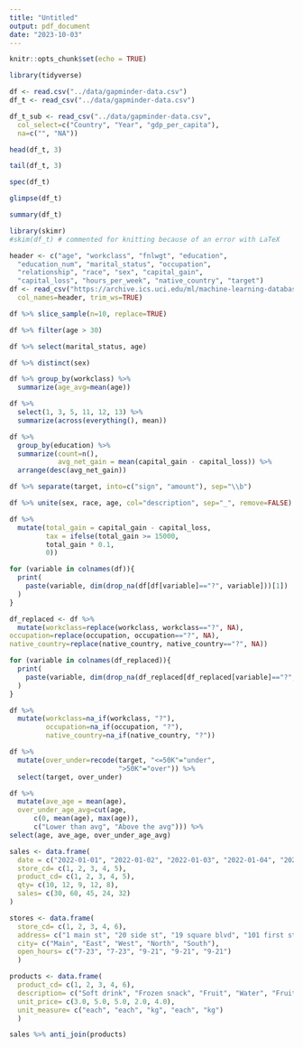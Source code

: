 ```yaml
---
title: "Untitled"
output: pdf_document
date: "2023-10-03"
---
```


```r
knitr::opts_chunk$set(echo = TRUE)
```

```r
library(tidyverse)
```
```r
df <- read.csv("../data/gapminder-data.csv")
df_t <- read_csv("../data/gapminder-data.csv")
```

```r
df_t_sub <- read_csv("../data/gapminder-data.csv",
  col_select=c("Country", "Year", "gdp_per_capita"),
  na=c("", "NA"))
```

```r
head(df_t, 3)
```

```r
tail(df_t, 3)
```

```r
spec(df_t)
```

```r
glimpse(df_t)
```

```r
summary(df_t)
```

```r
library(skimr)
#skim(df_t) # commented for knitting because of an error with LaTeX
```

```r
header <- c("age", "workclass", "fnlwgt", "education",
  "education_num", "marital_status", "occupation",
  "relationship", "race", "sex", "capital_gain",
  "capital_loss", "hours_per_week", "native_country", "target")
df <- read_csv("https://archive.ics.uci.edu/ml/machine-learning-databases/adult/adult.data",
  col_names=header, trim_ws=TRUE)
```

```r
df %>% slice_sample(n=10, replace=TRUE)
```

```r
df %>% filter(age > 30)
```

```r
df %>% select(marital_status, age)
```

```r
df %>% distinct(sex)
```

```r
df %>% group_by(workclass) %>%
  summarize(age_avg=mean(age))
```

```r
df %>%
  select(1, 3, 5, 11, 12, 13) %>%
  summarize(across(everything(), mean))
```

```r
df %>%
  group_by(education) %>%
  summarize(count=n(),
            avg_net_gain = mean(capital_gain - capital_loss)) %>%
  arrange(desc(avg_net_gain))
```

```r
df %>% separate(target, into=c("sign", "amount"), sep="\\b")
```

```r
df %>% unite(sex, race, age, col="description", sep="_", remove=FALSE)
```

```r
df %>%
  mutate(total_gain = capital_gain - capital_loss,
         tax = ifelse(total_gain >= 15000,
         total_gain * 0.1,
         0))
```

```r
for (variable in colnames(df)){
  print(
    paste(variable, dim(drop_na(df[df[variable]=="?", variable]))[1])
  )
}
```

```r
df_replaced <- df %>%
  mutate(workclass=replace(workclass, workclass=="?", NA),
occupation=replace(occupation, occupation=="?", NA),
native_country=replace(native_country, native_country=="?", NA))
```

```r
for (variable in colnames(df_replaced)){
  print(
    paste(variable, dim(drop_na(df_replaced[df_replaced[variable]=="?", variable]))[1])
  )
}
``` 

```r
df %>%
  mutate(workclass=na_if(workclass, "?"),
         occupation=na_if(occupation, "?"),
         native_country=na_if(native_country, "?"))
```

```r
df %>%
  mutate(over_under=recode(target, "<=50K"="under",
                           ">50K"="over")) %>%
  select(target, over_under)
```

```r
df %>%
  mutate(ave_age = mean(age),
  over_under_age_avg=cut(age,
      c(0, mean(age), max(age)),
      c("Lower than avg", "Above the avg"))) %>%
select(age, ave_age, over_under_age_avg)
```

```r
sales <- data.frame(
  date = c("2022-01-01", "2022-01-02", "2022-01-03", "2022-01-04", "2022-01-05"),
  store_cd= c(1, 2, 3, 4, 5),
  product_cd= c(1, 2, 3, 4, 5),
  qty= c(10, 12, 9, 12, 8), 
  sales= c(30, 60, 45, 24, 32)
)

stores <- data.frame(
  store_cd= c(1, 2, 3, 4, 6),
  address= c("1 main st", "20 side st", "19 square blvd", "101 first st", "1002 retail ave"),
  city= c("Main", "East", "West", "North", "South"), 
  open_hours= c("7-23", "7-23", "9-21", "9-21", "9-21")
  )

products <- data.frame(
  product_cd= c(1, 2, 3, 4, 6),
  description= c("Soft drink", "Frozen snack", "Fruit", "Water", "Fruit 2"),
  unit_price= c(3.0, 5.0, 5.0, 2.0, 4.0), 
  unit_measure= c("each", "each", "kg", "each", "kg")
  )
```

```r
sales %>% anti_join(products)
```
